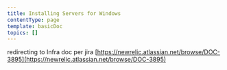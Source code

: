 ```yaml
---
title: Installing Servers for Windows
contentType: page
template: basicDoc
topics: []
---
```


redirecting to Infra doc per jira [https://newrelic.atlassian.net/browse/DOC-3895](https://newrelic.atlassian.net/browse/DOC-3895)
